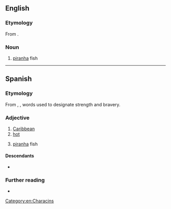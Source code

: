 {{also|Caribe|Ca-ri-bê}}
==English==

===Etymology===
From {{der|en|es|caribe}}.

===Noun===
{{en-noun}}

# [[piranha]] fish

{{Webster 1913}}

[[Category:en:Characins]]

----

==Spanish==

===Etymology===
From {{der|es|arw|kalingo}}, {{m|arw|kalino}}, words used to designate strength and bravery.

===Adjective===
{{es-adj}}

# [[Caribbean]]
# [[hot]]
#: {{uxi|es|sol caribe|hot sun}}
# [[piranha]] fish

====Descendants====
* {{desc|la|Caribaeus}}

===Further reading===
* {{R:DRAE}}